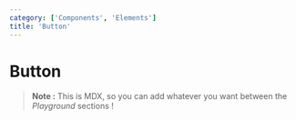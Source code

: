 ```yaml
---
category: ['Components', 'Elements']
title: 'Button'
---
```



# Button

<StandardPlay />

> **Note :** This is MDX, so you can add whatever you want between the _Playground_ sections !

<ColorPlay />

<BasicPlay />
